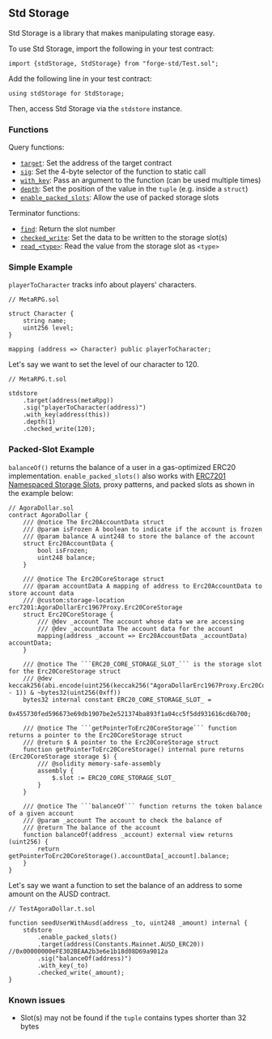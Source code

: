 ## Std Storage

Std Storage is a library that makes manipulating storage easy.

To use Std Storage, import the following in your test contract:

```solidity
import {stdStorage, StdStorage} from "forge-std/Test.sol";
```

Add the following line in your test contract:

```solidity
using stdStorage for StdStorage;
```

Then, access Std Storage via the `stdstore` instance.

### Functions

Query functions:

- [`target`](/reference/forge-std/target.mdx): Set the address of the target contract
- [`sig`](/reference/forge-std/sig.mdx): Set the 4-byte selector of the function to static call
- [`with_key`](/reference/forge-std/with_key.mdx): Pass an argument to the function (can be used multiple times)
- [`depth`](/reference/forge-std/depth.mdx): Set the position of the value in the `tuple` (e.g. inside a `struct`)
- [`enable_packed_slots`](/reference/forge-std/enable_packed_slots.mdx): Allow the use of packed storage slots

Terminator functions:

- [`find`](/reference/forge-std/find.mdx): Return the slot number
- [`checked_write`](/reference/forge-std/checked_write.mdx): Set the data to be written to the storage slot(s)
- [`read_<type>`](/reference/forge-std/read.mdx): Read the value from the storage slot as `<type>`

### Simple Example

`playerToCharacter` tracks info about players' characters.

```solidity
// MetaRPG.sol

struct Character {
    string name;
    uint256 level;
}

mapping (address => Character) public playerToCharacter;
```

Let's say we want to set the level of our character to 120.

```solidity
// MetaRPG.t.sol

stdstore
    .target(address(metaRpg))
    .sig("playerToCharacter(address)")
    .with_key(address(this))
    .depth(1)
    .checked_write(120);
```

### Packed-Slot Example

`balanceOf()` returns the balance of a user in a gas-optimized ERC20 implementation.
`enable_packed_slots()` also works with [ERC7201 Namespaced Storage Slots](https://eips.ethereum.org/EIPS/eip-7201), proxy patterns, and packed slots as shown in the example below:

````solidity
// AgoraDollar.sol
contract AgoraDollar {
    /// @notice The Erc20AccountData struct
    /// @param isFrozen A boolean to indicate if the account is frozen
    /// @param balance A uint248 to store the balance of the account
    struct Erc20AccountData {
        bool isFrozen;
        uint248 balance;
    }

    /// @notice The Erc20CoreStorage struct
    /// @param accountData A mapping of address to Erc20AccountData to store account data
    /// @custom:storage-location erc7201:AgoraDollarErc1967Proxy.Erc20CoreStorage
    struct Erc20CoreStorage {
        /// @dev _account The account whose data we are accessing
        /// @dev _accountData The account data for the account
        mapping(address _account => Erc20AccountData _accountData) accountData;
    }

    /// @notice The ```ERC20_CORE_STORAGE_SLOT_``` is the storage slot for the Erc20CoreStorage struct
    /// @dev keccak256(abi.encode(uint256(keccak256("AgoraDollarErc1967Proxy.Erc20CoreStorage")) - 1)) & ~bytes32(uint256(0xff))
    bytes32 internal constant ERC20_CORE_STORAGE_SLOT_ =
        0x455730fed596673e69db1907be2e521374ba893f1a04cc5f5dd931616cd6b700;

    /// @notice The ```getPointerToErc20CoreStorage``` function returns a pointer to the Erc20CoreStorage struct
    /// @return $ A pointer to the Erc20CoreStorage struct
    function getPointerToErc20CoreStorage() internal pure returns (Erc20CoreStorage storage $) {
        /// @solidity memory-safe-assembly
        assembly {
            $.slot := ERC20_CORE_STORAGE_SLOT_
        }
    }

    /// @notice The ```balanceOf``` function returns the token balance of a given account
    /// @param _account The account to check the balance of
    /// @return The balance of the account
    function balanceOf(address _account) external view returns (uint256) {
        return getPointerToErc20CoreStorage().accountData[_account].balance;
    }
}
````

Let's say we want a function to set the balance of an address to some amount on the AUSD contract.

```solidity
// TestAgoraDollar.t.sol

function seedUserWithAusd(address _to, uint248 _amount) internal {
    stdstore
        .enable_packed_slots()
        .target(address(Constants.Mainnet.AUSD_ERC20)) //0x00000000eFE302BEAA2b3e6e1b18d08D69a9012a
        .sig("balanceOf(address)")
        .with_key(_to)
        .checked_write(_amount);
}
```

### Known issues

- Slot(s) may not be found if the `tuple` contains types shorter than 32 bytes
